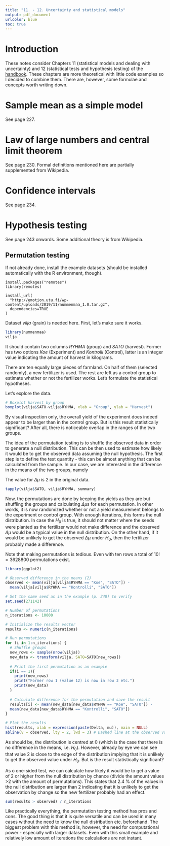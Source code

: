 ```yaml
---
title: "11. - 12. Uncertainty and statistical models"
output: pdf_document
urlcolor: blue
toc: true
---
```


\newpage
# Introduction

These notes consider Chapters 11 (statistical models and dealing with uncertainty) and 12 (statistical tests and hypothesis testing) of the [handbook](https://emotion.utu.fi/tilastotiede/). These chapters are more theoretical with little code examples so I decided to combine them. There are, however, some formulae and concepts worth writing down.

# Sample mean as a simple model

See page 227.

```{=latex}
Suppose we have $n$ measurements $x_1,x_2,\dots,x_n$ with a sample mean of $\hat{x}=\frac{1}{n}\sum_{i=1}^nx_i$. The simplest estimate for the error is the Sum of Squares (SoS) defined as

\begin{displaymath}
SoS=\sum_{i=1}^n(x_i-\hat{x})^2.
\end{displaymath}

Squaring makes sure that each term of the sum stays non-negative and, therefore, describes the squared "distance" of each measurement to the sample mean. The SoS is a very rough estimate and not that usable as the value tends to increase while $n$ increases. A better estimate is the Mean Squared Error (MSE), which is the SoS divided by $n$. In other words, MSE is the mean of the squares of the errors defined as

\begin{displaymath}
MSE=\frac{1}{n}\sum_{i=1}^n(x_i-\hat{x})^2.
\end{displaymath}

This estimate is already better but in the wrong dimension (squared) compared to the measurements. More meaningful estimate of the error can be achieved by taking the square root of the MSE i.e. $\sqrt{MSE}$.

Looking back to Chapter 6 (pages 116-117) we can see that the MSE is the population variance ($\sigma^2$) and $\sqrt{MSE}$ is the standard deviation ($\sigma$) \textbf{if} the measurements cover the whole population.
```

# Law of large numbers and central limit theorem

See page 230. Formal definitions mentioned here are partially supplemented from Wikipedia.

```{=latex}
Suppose we have an infinite sequence of independent and identically distributed random variables $X_1, X_2, \dots, X_n$ with expected values $E(X_1)=E(X_2)=\dots=\mu<\infty$. The law of large numbers (LLS) states that the sample mean

\begin{displaymath}
\hat{X_n}=\frac{1}{n}(X_1+\cdots+X_n)
\end{displaymath}

converges to the expected value of the population i.e.

\begin{displaymath}
\hat{X_n}\rightarrow\mu \;\mathrm{as}\; n\rightarrow\infty.
\end{displaymath}

In other words, the expected value of the population can be estimated using the sample mean if the amount of samples is large enough. This, however, does not tell us anything about the precision of the estimate. In practice, it is impossible to draw infinite amount samples meaning some uncertainty always remains.

\newpage
In addition, the central limit theorem (CLT) states that, $\mathrm{as}\; n\rightarrow\infty$

\begin{displaymath}
\hat{X_n}\sim N(\mu,\frac{\sigma^2}{n}),
\end{displaymath}

where $\sigma^2$ is the variance of the population.

In summary, as $n\rightarrow\infty$, the LLS states that the sample average converges to the expected value of the population and the CLT states that the distribution of $\hat{X_n}$ gets arbitrarily close to the normal distribution \emph{regardless\footnote{See Figure 11.6. in page 231.}} of the original distribution of $X_i$. Additionally, we now have an error estimate for the precision of the mean for the finite sample size, namely the standard error of the (sample) mean (SEM)

\begin{displaymath}
\sigma_{\hat{x}}=\frac{\sigma }{\sqrt{n}}
\end{displaymath}

which is the standard deviation of the distribution of $\hat{X_n}$. The SEM is the estimate for how close the sample mean is to the expected value of the population. We can immediately see that the precision increases when the sample size increases or the variance of the population decreases. Note, though, that the the increase in precision by drawing more samples is not linear but slower i.e. a square root of $n$.
```

# Confidence intervals

See page 234.
```{=latex}
By definition of the normal distribution, about $68.27$ \% of the values are within one standard deviation from the expected value ($\mu\pm\sigma$). This is illustrated in the figure below. A confidence interval (CI) is the interval where a parameter being estimated can typically be found (with a certain confidence level). For instance, in case of our expected value, $68.27$ \% of the possible values for the sample mean are within one SEM from the expected value of the population. This \textbf{does not} mean that the probability to find the expected value of the population within $\pm\sigma$ interval is $68.27$ \%! It merely states that, if an infinitely many samples were drawn, a sample mean would be within the CI $68.27$ \% of the cases. Of course, more sensible confidence levels are usually used. For instance, a 95 \% confidence level corresponds to roughly $\pm2\sigma$ interval (1.96 to be more precise). Additionally, when the standard deviation of the population is not known (required to calculate the SEM), the Student's $t$-distribution can be used to model the distribution of the sample means.

\begin{figure}
\centering
\includegraphics[width=0.6\textwidth]{Standard_deviation_diagram_micro.pdf}
\caption{For the normal distribution, the values less than one standard deviation away from the mean account for 68.27 \% of the set; while two standard deviations from the mean account for 95.45 \%; and three standard deviations account for 99.73 \%. (Wikipedia/Ainali)}
\end{figure}

\clearpage
```

# Hypothesis testing

See page 243 onwards. Some additional theory is from Wikipedia.

```{=latex}
In order to test a scientific hypothesis it is important to formulate a more concrete and measurable (i.e. numerical) statistical hypothesis that can be used to test hypotheses on the population level using smaller samples. This is done by setting up a null hypothesis $H_0$ and an alternative hypothesis $H_1$. They should be mutually exclusive. For instance: "A new medicine lowers the blood pressure ($BP$) on patients." is an understandable statement but cannot really be validated as-is. 

The validity of this statement could be tested with the following experiment. A large number of people are selected. Half of them will receive the new medicine (experiment group) and half of them a placebo (control group). Blood pressures are measured initially and after the medicine should have taken an effect ($\Delta \hat{BP}=\hat{BP}_{end}-\hat{BP}_{initial}$). The statistical hypotheses would then be:

\begin{itemize}
\item $H_0:$ The new medicine does not lower the blood pressure more than the placebo in population i.e. $\Delta \hat{BP}_{medicine}=\Delta \hat{BP}_{placebo}$
\item $H_0:$ The new medicine does lower the blood pressure more than the placebo in population i.e. $\Delta \hat{BP}_{medicine}<\Delta \hat{BP}_{placebo}$
\end{itemize}

Now, what is the point of all of this? Setting statistical hypotheses up this way many biases, such as placebo effects and the Texas sharpshooter fallacy (i.e. coming up with hypotheses \emph{after} seeing the data), can be mitigated. Note that these tests can merely estimate which hypothesis is more supported by the dataset.

The null hypothesis does not indicate that something is "wrong" and the alternative is "right". If $H_0$ is accepted after testing, it just means that the effect being studied (assumed difference in two variables) does not exist in population or it is observed purely by change in a particular sample. $H_0$ could even be the scientific hypothesis to be tested e.g. "A new medicine should not decrease the blood pressure as a side effect".

Statistical significance of a test can be expressed with a $p$-value ($p\in[0,1]$) which describes the probability that the observed result is obtained assuming $H_0$ is correct. In other words, a small $p$-value indicates that the observation is unlikely under $H_0$. In order to calculate any estimates, however, the null distribution (i.e. the distribution assuming $H_0$ is true) must be known. Additionally, there are some pitfalls when interpreting $p$-values:

\begin{itemize}
\item The $p$-value is not the probability that $H_0$ is true (of $H_1$ false)
\item The $0.05$ significance level (which is oftentimes used to reject $H_0$ if $p<0.05$) is a convention!
\item Rejection of $H_0$ does not mean it is \emph{false}. Rejection merely states that the data, assuming a certain distribution to model it, does not support this hypothesis. On top of the $p$-value, rejection or acceptance should \emph{ideally} be based on additional criteria (e.g. data quality) as well.
\end{itemize}
```

## Permutation testing

If not already done, install the example datasets (should be installed automatically with the R environment, though).

```
install.packages("remotes")
library(remotes)

install_url(
  "http://emotion.utu.fi/wp-content/uploads/2019/11/nummenmaa_1.0.tar.gz",
  dependencies=TRUE
)
```

Dataset _vilja_ (grain) is needed here. First, let's make sure it works.

```r
library(nummenmaa)
vilja
```

It should contain two columns _RYHMA_ (group) and _SATO_ (harvest). Former has two options _Koe_ (Experiment) and _Kontrolli_ (Control), latter is an integer value indicating the amount of harvest in kilograms. 

There are ten equally large pieces of farmland. On half of them (selected randomly), a new fertilizer is used. The rest are left as a control group to estimate whether or not the fertilizer works. Let's formulate the statistical hypotheses.

```{=latex}
\begin{itemize}
\item $H_0:$ fertilizer does not affect the harvest ($\mu_{experiment}=\mu_{control}$)
\item $H_1:$ fertilizer increases the yield of the harvest ($\mu_{experiment}>\mu_{control}$)
\end{itemize}
```

Let's explore the data.

```r
# Boxplot harvest by group
boxplot(vilja$SATO~vilja$RYHMA, xlab = "Group", ylab = "Harvest")
```
By visual inspection only, the overall yield of the experiment does indeed appear to be larger than in the control group. But is this result statistically significant? After all, there is noticeable overlap in the ranges of the two groups.

The idea of the permutation testing is to shuffle the observed data in order to generate a null distribution. This can be then used to estimate how likely it would be to get the observed data assuming the null hypothesis. The first step is to define the test quantity - this can be almost anything that can be calculated from the sample. In our case, we are interested in the difference in the means of the two groups, namely

```{=latex}
\begin{displaymath}
\Delta\mu=\mu_{experiment}-\mu_{control}.
\end{displaymath}
```

The value for $\Delta\mu$ is 2 in the original data.

```r
tapply(vilja$SATO, vilja$RYHMA, summary)
```

Now, the permutations are done by keeping the yields as they are but shuffling the groups and calculating $\Delta\mu$s for each permutation. In other words, it is now randomized whether or not a yield measurement belongs to the experiment or control group. With enough iterations, this forms the null distribution. In case the $H_0$ is true, it should not matter where the seeds were planted as the fertilizer would not make difference and the observed $\Delta\mu$ would be a typical value in the null distribution. On the other hand, if it would be unlikely to get the observed $\Delta\mu$ under $H_0$, then the fertilizer probably made a difference.

Note that making permutations is tedious. Even with ten rows a total of $10!=3628800$ permutations exist.

```r
library(ggplot2)

# Observed difference in the means (2)
observed <- mean(vilja[vilja$RYHMA == "Koe", "SATO"]) - 
  mean(vilja[vilja$RYHMA == "Kontrolli", "SATO"])

# Set the same seed as in the example (p. 248) to verify
set.seed(271142)

# Number of permutations
n_iterations <- 10000

# Initialize the results vector
results <- numeric(n_iterations)

# Run permutations
for (i in 1:n_iterations) {
  # Shuffle groups
  new_rows <- sample(nrow(vilja))
  new_data <- transform(vilja, SATO=SATO[new_rows])
  
  # Print the first permutation as an example
  if(i == 1){
    print(new_rows)
    print("Former row 1 (value 12) is now in row 3 etc.")
    print(new_data)
  }
  
  # Calculate difference for the permutation and save the result
  results[i] <- mean(new_data[new_data$RYHMA == "Koe", "SATO"]) - 
  mean(new_data[new_data$RYHMA == "Kontrolli", "SATO"])
}

# Plot the results
hist(results, xlab = expression(paste(Delta, mu)), main = NULL)
abline(v = observed, lty = 2, lwd = 3) # Dashed line at the observed value
```

As should be, the distribution is centred at 0 (which is the case that there is no difference in the means, i.e. $H_0$). However, already by eye we can see that value 2 is close to the edge of the distribution implying that it is unlikely to get the observed value under $H_0$. But is the result statistically significant?

As o one-sided test, we can calculate how likely it would be to get a value of 2 or higher from the null distribution by chance (divide the amount values >2 with the amount of permutations). This states that $2.4$ % of the values in the null distribution are larger than 2 indicating that it is unlikely to get the observation by change so the new fertilizer probably had an effect.

```r
sum(results > observed) / n_iterations
```

Like practically everything, the permutation testing method has pros and cons. The good thing is that it is quite versatile and can be used in many cases without the need to know the null distribution etc. beforehand. The biggest problem with this method is, however, the need for computational power - especially with larger datasets. Even with this small example and relatively low amount of iterations the calculations are not instant.
